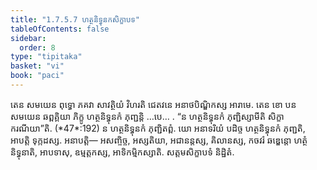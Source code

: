 ```yaml
---
title: "1.7.5.7 ហត្ថនិទ្ធុនកសិក្ខាបទ"
tableOfContents: false
sidebar:
  order: 8
type: "tipitaka"
basket: "vi"
book: "paci"
---
```



<DynamicBreadcrumb />

<Division number="623" book="paci">

<Paragraph number="1919" book="paci">
តេន សមយេន ពុទ្ធោ ភគវា សាវត្ថិយំ វិហរតិ ជេតវនេ អនាថបិណ្ឌិកស្ស អារាមេ. តេន ខោ បន សមយេន ឆព្ពគ្គិយា ភិក្ខូ ហត្ថនិទ្ធុនកំ ភុញ្ជន្តិ …បេ… .
</Paragraph>

<Paragraph number="1920" book="paci">
<Emphasis>“ន ហត្ថនិទ្ធុនកំ ភុញ្ជិស្សាមីតិ សិក្ខា ករណីយា”</Emphasis>តិ. (*47*:<Emphasis>192</Emphasis>)
</Paragraph>

<Paragraph number="1921" book="paci">
ន ហត្ថនិទ្ធុនកំ ភុញ្ជិតព្ពំ. យោ អនាទរិយំ បដិច្ច ហត្ថនិទ្ធុនកំ ភុញ្ជតិ, អាបត្តិ ទុក្កដស្ស.
</Paragraph>

<Paragraph number="1922" book="paci">
អនាបត្តិ— អសញ្ចិច្ច, អស្សតិយា, អជានន្តស្ស, គិលានស្ស, កចវរំ ឆឌ្ឌេន្តោ ហត្ថំ និទ្ធុនាតិ, អាបទាសុ, ឧម្មត្តកស្ស, អាទិកម្មិកស្សាតិ.

</Paragraph>
</Division>

<Paragraph number="1923" type="center" book="paci">
សត្តមសិក្ខាបទំ និដ្ឋិតំ.
</Paragraph>
